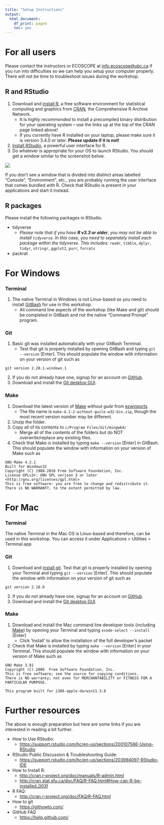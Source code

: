 ```yaml
---
title: "Setup Instructions"
output:
  html_document:
    df_print: paged
    toc: yes
---
```

# For all users
Please contact the instructors or ECOSCOPE at <info.ecoscope@ubc.ca> if you run into difficulties so we can help you setup your computer properly. There will not be time to troubleshoot issues during the workshop.

## R and RStudio

1. Download and [install R](http://www.r-project.org), a free software environment for statistical computing and graphics from [CRAN](http://cran.rstudio.com), the Comprehensive R Archive Network.
    - It is *highly recommended* to install a precompiled binary distribution for your operating system -- use the links up at the top of the CRAN page linked above!
    - If you currently have R installed on your laptop, please make sure it is version 3.4.0 or later. **Please update if it is not!**
2. [Install RStudio](https://www.rstudio.com/products/rstudio/download/), a powerful user interface for R.
3. Do whatever is appropriate for your OS to launch RStudio. You should get a window similar to the screenshot below.
  
  ![](images/rstudio.png)

If you don't see a window that is divided into distinct areas labelled "Console", "Environment", etc., you are probably running the user interface that comes bundled with R. Check that RStudio is present in your applications and start it instead.

## R packages
Please install the following packages in RStudio.

* tidyverse
    - *Please note that if you have __R v3.3 or older__, you may not be able to install `tidyverse`. In this case, you need to separately install each package within the tidyverse. This includes:* `readr`, `tibble`, `dplyr`, `tidyr`, `stringr`, `ggplot2`, `purr`, `forcats`
* packrat

# For Windows
### Terminal

1. The native Terminal in Windows is not Linux-based so you need to install [GitBash](https://gitforwindows.org/) for use in this workshop.
    - All command line aspects of the workshop (like Make and git) should be completed in GitBash and not the native "Command Prompt" program.

### Git

1. Basic git was installed automatically with your GitBash Terminal.
    - Test that git is properly installed by opening GitBash and typing `git --version` [Enter]. This should populate the window with information on your version of git such as

```
git version 2.20.1.windows.1
```

2. If you do not already have one, signup for an account on [GitHub](https://github.com/).
3. Download and install the [Git desktop GUI](https://desktop.github.com/).

### Make

1. Download the latest version of [Make](https://www.gnu.org/software/make/) *without guile* from [ezwinports](https://sourceforge.net/projects/ezwinports/files/)
    - The file name is `make-4.1-2-without-guile-w32-bin.zip`, though the most recent version number may be different.
2. Unzip the folder.
3. Copy all of its contents to `c/Program Files/Git/mingw64/`
    - Merge all of the contents of the folders but do NOT overwrite/replace any existing files.
4. Check that Make is installed by typing `make --version` [Enter] in GitBash. This should populate the window with information on your version of Make such as

```
GNU Make 4.2.1
Built for Windows32
Copyright (C) 1988-2016 Free Software Foundation, Inc.
License GPLv3+: GNU GPL verison 3 or later <http://gnu.org/licenses/gpl.html>
This is free software: you are free to change and redistribute it.
There is NO WARRANTY, to the extent permitted by law.
```

# For Mac
### Terminal

The native Terminal in the Mac OS is Linux-based and therefore, can be used in this workshop. You can access it under Applications > Utilities > Terminal.app

### Git

1. Download and [install git](https://git-scm.com/downloads).
Test that git is properly installed by opening your Terminal and typing `git --version` [Enter]. This should populate the window with information on your version of git such as

```
git version 2.18.0
```

2. If you do not already have one, signup for an account on [GitHub](https://github.com/).
3. Download and install the [Git desktop GUI](https://desktop.github.com/). 

### Make

1. Download and install the Mac command line developer tools (including [Make](https://www.gnu.org/software/make/))
by opening your Terminal and typing `xcode-select --install` [Enter]
    - Click 'Install' to allow the installation of the full developer's packet
2. Check that Make is installed by typing `make --version` [Enter] in your Terminal. This should populate the window with information on your version of Make such as

```
GNU Make 3.81
Copyright (C) 2006  Free Software Foundation, Inc.
This is free software; see the source for copying conditions.
There is NO warranty; not even for MERCHANTABILITY or FITNESS FOR A
PARTICULAR PURPOSE.

This program built for i386-apple-darwin11.3.0
```

# Further resources

The above is enough preparation but here are some links if you are interested in reading a bit further.

* How to Use RStudio:
    - <https://support.rstudio.com/hc/en-us/sections/200107586-Using-RStudio>
* RStudio Public Discussion & Troubleshooting Guide:
    - <https://support.rstudio.com/hc/en-us/sections/203994097-RStudio-IDE>
* How to Install R:
    - <http://cran.r-project.org/doc/manuals/R-admin.html>
    - <http://cran.stat.sfu.ca/doc/FAQ/R-FAQ.html#How-can-R-be-installed_003f>
* R FAQ:
    - <http://cran.r-project.org/doc/FAQ/R-FAQ.html>
* How to git
    - <https://githowto.com/>
* GitHub FAQ
    - <https://help.github.com/>